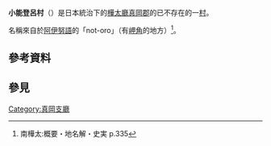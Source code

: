 {{日本町村 (廢除)|
自治體名=小能登呂|
町村=村|
町村章=|
日文原名=小能登呂村|
平假名=このとろむら|
羅馬字拼音=Konotoro-mura|
都道府縣=樺太廳|
廢除時間=1949年6月1日| 
廢除理由=放棄領土主權| 
廢除時處置=|
現在自治體=|
支廳=真岡支廳|
郡=真岡郡|
編號=|
面積=|
邊界未定=|
人口=3,136|
統計時間=1941年12月1日 |
自治體=|
樹=|
花=|
鳥=|
其他象徵物=|
其他象徵=|
郵遞區號=|
所在地=|
電話號碼=|
外部連結=|
經度=|
緯度=|
地圖=|
註記=|
}}
'''小能登呂村'''（{{jpn|j=小能登呂村|hg=このとろむら|rm=Konotoro mura|f=y}}）是日本統治下的[[樺太廳|樺太廳]][[真岡郡|真岡郡]]的已不存在的一[[村|村]]。

名稱來自於[[阿伊努語|阿伊努語]]的「not-oro」（有[[岬角|岬角]]的地方）<ref>南樺太:概要・地名解・史実 p.335</ref>。

==參考資料==
{{reflist}}

==參見==
{{真岡支廳}}

[[Category:真岡支廳|Category:真岡支廳]]